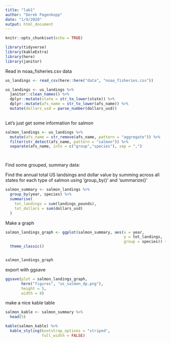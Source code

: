 ```yaml
---
title: "lab1"
author: "Derek Pagenkopp"
date: "1/9/2020"
output: html_document
---
```


```r
knitr::opts_chunk$set(echo = TRUE)

library(tidyverse)
library(kableExtra)
library(here)
library(janitor)

```

Read in noaa_fisheries.csv data

```r
us_landings <- read_csv(here::here("data", "noaa_fisheries.csv"))

us_landings <- us_landings %>% 
  janitor::clean_names() %>% 
  dplyr::mutate(state = str_to_lower(state)) %>% 
  dplyr::mutate(afs_name = str_to_lower(afs_name)) %>% 
  mutate(dollars_usd = parse_number(dollars_usd))
  
```

Let's just get some information for salmon

```r
salmon_landings <- us_landings %>% 
  mutate(afs_name = str_remove(afs_name, pattern = "aggregate")) %>% 
  filter(str_detect(afs_name, pattern = "salmon")) %>% 
  separate(afs_name, into = c("group","species"), sep = ",")




```


Find some grouped, summary data:

Find the annual total US landsings and dollar value by summing across all states for each type of salmon using 'group_by()' and 'summarize()'
```r

salmon_summary <- salmon_landings %>% 
  group_by(year, species) %>% 
  summarise(
    tot_landings = sum(landings_pounds),
    tot_dollars = sum(dollars_usd)
  )

```

Make a graph

```r
salmon_landings_graph <- ggplot(salmon_summary, aes(x = year,
                                                    y = tot_landings,
                                                    group = species)) + geom_line(aes(color = species))+
  theme_classic()


salmon_landings_graph


```

export with ggsave

```r
ggsave(plot = salmon_landings_graph, 
       here("figures", "us_salmon_dp.png"),
       height = 5,
       width = 8)
```


make a nice kable table

```r
salmon_kable <- salmon_summary %>% 
  head(5) 

kable(salmon_kable) %>% 
  kable_styling(bootstrap_options = "striped",
                full_width = FALSE)
```












